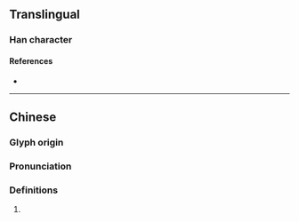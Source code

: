 {{character info/new}}
==Translingual==

===Han character===
{{Han char|rn=85|rad=水|as=15|sn=18|four=|canj=ESMJ,XESMJ|ids=⿰氵翬}}

====References====
* {{Han ref|kx=0658.380|dkj=18595|dj=1068.320|hdz=31781.050|uh=7008|ud=28680}}

----

==Chinese==
{{zh-forms}}

===Glyph origin===
{{Han etym}}

===Pronunciation===
{{zh-pron
|m=huī
|c=fai1
|mc=y
|oc=y
|cat=
}}

===Definitions===
{{zh-hanzi}}

# {{rfdef|lang=zh}}